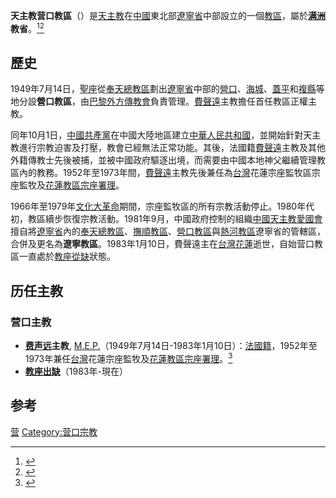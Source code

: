 {{Infobox Roman Catholic diocese
|Roman Catholic Diocese of = 天主教营口教区
|Latin name of diocese     = Dioecesis Imcheuvensis
|image                     = 
|caption                   = 
|location                  = [[中国|中国]][[辽宁省|辽宁省]][[营口市|营口市]]
|territory                 = [[营口市|营口市]]及附近地區
|population                = 
|parishes                  = 
|churches                  = 
|congregations             = 
|secular priests           = 
|rite                      = [[拉丁禮|拉丁禮]]
|patron                    = 
|province                  = '''[[天主教奉天總教區|满洲]]'''
|established               = {{unbulleted list|1949年7月14日 (成立[[教區|教區]])}}
|cathedral                 = 
|co-cathedral              =
|leadership                = 主教
|website                   = 
|pope                      = {{Incumbent pope}}
|metropolitan              = [[裴軍民|裴軍民]]主教
|ordinary                  = [[教座從缺|教座從缺]]
|coadjutor archbishop      =
|coadjutor bishop          =
|auxiliary                 =
|emeritus                  =
}}
'''天主教营口教區'''（{{lang-la|Dioecesis Imcheuvensis}}）是[[天主教|天主教]]在[[中國|中國]]東北部[[遼寧省|遼寧省]]中部設立的一個[[教區|教區]]，屬於'''[[天主教奉天總教區|满洲]]教省'''。<ref>{{Cite web |url=http://www.gcatholic.org/dioceses/diocese/ying0.htm |title=Diocese of Yingkou 營口 |access-date=2022年3月15日 |archive-date=2014年2月4日 |archive-url=https://web.archive.org/web/20140204031104/http://www.gcatholic.org/dioceses/diocese/ying0.htm |dead-url=no }}</ref><ref>{{Cite web |url=http://www.catholic-hierarchy.org/diocese/dying.html |title=Diocese of Yingkou [Yingkow] |access-date=2022年2月7日 |archive-date=2008年7月25日 |archive-url=https://web.archive.org/web/20080725055743/http://www.catholic-hierarchy.org/diocese/dying.html |dead-url=no }}</ref>

== 歷史 ==
1949年7月14日，[[聖座|聖座]]從[[天主教奉天總教區|奉天總教區]]劃出[[遼寧省|遼寧省]]中部的[[營口|營口]]、[[海城|海城]]、[[蓋平|蓋平]]和[[複縣|複縣]]等地分設'''營口教區'''，由[[巴黎外方傳教會|巴黎外方傳教會]]負責管理。[[費聲遠|費聲遠]]主教擔任首任教區正權主教。

同年10月1日，[[中國共產黨|中國共產黨]]在中國大陸地區建立[[中華人民共和國|中華人民共和國]]，並開始針對天主教進行宗教迫害及打壓，教會已經無法正常功能。其後，法國籍[[費聲遠|費聲遠]]主教及其他外籍傳教士先後被捕，並被中國政府驅逐出境，而需要由中國本地神父繼續管理教區內的教務。1952年至1973年間，[[費聲遠|費聲遠]]主教先後兼任為[[台灣|台灣]]花蓮宗座監牧區宗座監牧及[[天主教花蓮教區|花蓮教區]][[宗座署理|宗座署理]]。

1966年至1979年[[文化大革命|文化大革命]]期間，宗座監牧區的所有宗教活動停止。1980年代初，教區續步恢復宗教活動。1981年9月，中國政府控制的組織[[中國天主教愛國會|中國天主教愛國會]]擅自將[[遼寧省|遼寧省]]內的[[天主教奉天總教區|奉天總教區]]、[[天主教撫順教區|撫順教區]]、[[天主教營口教區|營口教區]]與[[天主教熱河教區|熱河教區]]遼寧省的管轄區，合併及更名為'''遼寧教區'''。1983年1月10日，費聲遠主在[[台灣|台灣]][[花蓮|花蓮]]逝世，自始营口教區一直處於[[教座從缺|教座從缺]]狀態。

== 历任主教 ==
===营口主教===
*'''[[费声远|费声远]]主教''', [[巴黎外方传教会|M.E.P.]]（1949年7月14日-1983年1月10日）：[[法國人|法國籍]]，1952年至1973年兼任[[台灣|台灣]]花蓮宗座監牧及[[天主教花蓮教區|花蓮教區]][[宗座署理|宗座署理]]。<ref>{{Cite web |url=http://www.catholic-hierarchy.org/bishop/bverineux.html |title=Bishop André-Jean Vérineux, M.E.P. † |access-date=2020年1月25日 |archive-date=2022年1月31日 |archive-url=https://web.archive.org/web/20220131154536/http://www.catholic-hierarchy.org/bishop/bverineux.html |dead-url=no }}</ref>
*'''[[教座出缺|教座出缺]]'''（1983年-現在）

==参考==
{{reflist}}

{{中国天主教教区}}

[[Category:中国天主教教区|营]]
[[Category:营口宗教|Category:营口宗教]]